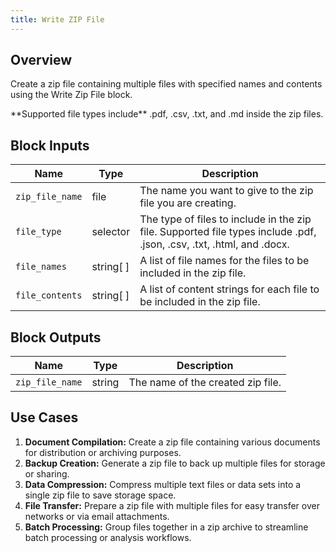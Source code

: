 ```yaml
---
title: Write ZIP File
---
```


## Overview

Create a zip file containing multiple files with specified names and contents using the Write Zip File block.

<Check>
  **Supported file types include** .pdf, .csv, .txt, and .md inside the zip
  files.
</Check>

## Block Inputs

| Name            | Type      | Description                                                                                                           |
| --------------- | --------- | --------------------------------------------------------------------------------------------------------------------- |
| `zip_file_name` | file      | The name you want to give to the zip file you are creating.                                                           |
| `file_type`     | selector  | The type of files to include in the zip file. Supported file types include .pdf, .json, .csv, .txt, .html, and .docx. |
| `file_names`    | string[ ] | A list of file names for the files to be included in the zip file.                                                    |
| `file_contents` | string[ ] | A list of content strings for each file to be included in the zip file.                                               |

## Block Outputs

| Name            | Type   | Description                       |
| --------------- | ------ | --------------------------------- |
| `zip_file_name` | string | The name of the created zip file. |

## Use Cases

1. **Document Compilation:** Create a zip file containing various documents for distribution or archiving purposes.
2. **Backup Creation:** Generate a zip file to back up multiple files for storage or sharing.
3. **Data Compression:** Compress multiple text files or data sets into a single zip file to save storage space.
4. **File Transfer:** Prepare a zip file with multiple files for easy transfer over networks or via email attachments.
5. **Batch Processing:** Group files together in a zip archive to streamline batch processing or analysis workflows.
